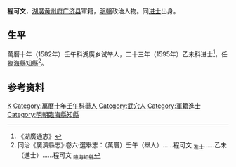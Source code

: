 '''程可文'''，[[湖廣|湖廣]][[黄州府|黄州府]][[广济县|广济县]]軍籍，[[明朝|明朝]]政治人物。同[[进士|进士]]出身。

==生平==
萬曆十年（1582年）壬午科湖廣乡试举人，二十三年（1595年）乙未科进士<ref>《湖廣通志》</ref>，任[[臨海縣|臨海縣]][[知縣|知縣]]<ref>同治《廣濟縣志》·卷六·選舉志：（萬曆）壬午（舉人）……程可文 <sub>進士</sub>……乙未（進士）……程可文 <sub>臨海知縣</sub></ref>。

==参考资料==
{{reflist}}

{{start box}}
{{s-off}}
{{s-before|[[周家棟|周家棟]]}}
{{s-title|明朝臨海縣知縣|1594年－1598年}}
{{s-after|[[熊秉衡|熊秉衡]]}}
{{end box}}

{{明朝人物小作品}}
{{萬曆二十三年乙未科殿試金榜}}
{{DEFAULTSORT:Cheng程}}
[[Category:程姓|K]]
[[Category:萬曆十年壬午科舉人|Category:萬曆十年壬午科舉人]]
[[Category:武穴人|Category:武穴人]]
[[Category:軍籍進士|Category:軍籍進士]]
[[Category:明朝臨海縣知縣|Category:明朝臨海縣知縣]]